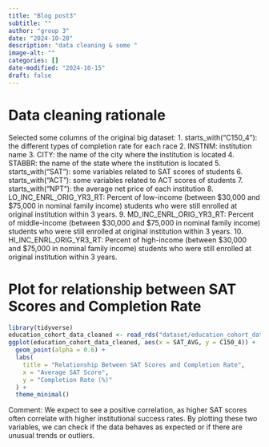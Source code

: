 ```yaml
---
title: "Blog post3"
subtitle: ""
author: "group 3"
date: "2024-10-28"
description: "data cleaning & some "
image-alt: ""
categories: []
date-modified: "2024-10-15"
draft: false
---
```


# Data cleaning rationale
Selected some columns of the original big dataset:
1. starts_with("C150_4"): the different types of completion rate for each race
2. INSTNM: institution name
3. CITY: the name of the city where the institution is located
4. STABBR: the name of the state where the institution is located
5. starts_with("SAT"): some variables related to SAT scores of students
6. starts_with("ACT"): some variables related to ACT scores of students
7. starts_with("NPT"): the average net price of each institution
8. LO_INC_ENRL_ORIG_YR3_RT: Percent of low-income (between $30,000 and $75,000 in nominal family income) students who were still enrolled at original institution within 3 years.
9. MD_INC_ENRL_ORIG_YR3_RT: Percent of middle-income (between $30,000 and $75,000 in nominal family income) students who were still enrolled at original institution within 3 years.
10. HI_INC_ENRL_ORIG_YR3_RT: Percent of high-income (between $30,000 and $75,000 in nominal family income) students who were still enrolled at original institution within 3 years.


# Plot for relationship between SAT Scores and Completion Rate
```r
library(tidyverse)
education_cohort_data_cleaned <- read_rds("dataset/education_cohort_data_cleaned.rds")
ggplot(education_cohort_data_cleaned, aes(x = SAT_AVG, y = C150_4)) +
  geom_point(alpha = 0.6) +
  labs(
    title = "Relationship Between SAT Scores and Completion Rate",
    x = "Average SAT Score",
    y = "Completion Rate (%)"
  ) +
  theme_minimal()
```

Comment: We expect to see a positive correlation, as higher SAT scores often correlate with higher institutional success rates. By plotting these two variables, we can check if the data behaves as expected or if there are unusual trends or outliers.